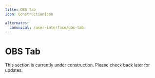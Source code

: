 ```yaml
---
title: OBS Tab
icon: ConstructionIcon

alternates:
  canonical: /user-interface/obs-tab
---
```


# OBS Tab




<Callout type="warning" title="Work In Progress">
  This section is currently under construction. Please check back later for updates.
</Callout>